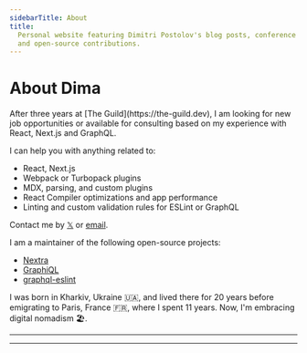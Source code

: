 ```yaml
---
sidebarTitle: About
title:
  Personal website featuring Dimitri Postolov's blog posts, conference talks,
  and open-source contributions.
---
```



# About Dima

<Callout type="info">
After three years at [The Guild](https://the-guild.dev), I am looking for new job opportunities or available for consulting based on my experience with React, Next.js and GraphQL.

I can help you with anything related to:

- React, Next.js
- Webpack or Turbopack plugins
- MDX, parsing, and custom plugins
- React Compiler optimizations and app performance
- Linting and custom validation rules for ESLint or GraphQL

Contact me by [𝕏](https://x.com/dimaMachina_) or
[email](mailto:dmytropostolov@gmail.com).

</Callout>

I am a maintainer of the following open-source projects:

- [Nextra](https://nextra.site)
- [GraphiQL](https://github.com/graphql/graphiql)
- [graphql-eslint](https://the-guild.dev/graphql/eslint/docs)

I was born in Kharkiv, Ukraine 🇺🇦, and lived there for 20 years before
emigrating to Paris, France 🇫🇷, where I spent 11 years. Now, I'm embracing
digital nomadism 🏖️.


---

<Tweets />

---
